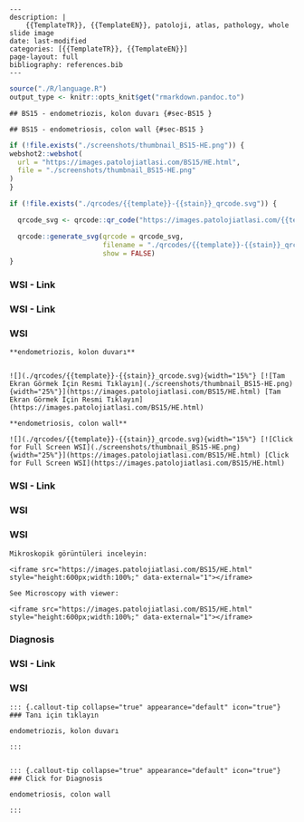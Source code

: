 

```comment
---
description: |
    {{TemplateTR}}, {{TemplateEN}}, patoloji, atlas, pathology, whole slide image
date: last-modified
categories: [{{TemplateTR}}, {{TemplateEN}}]
page-layout: full
bibliography: references.bib
---
```





```r
source("./R/language.R")
output_type <- knitr::opts_knit$get("rmarkdown.pandoc.to")
```


```asis
## BS15 - endometriozis, kolon duvarı {#sec-BS15 }
```


```asis
## BS15 - endometriosis, colon wall {#sec-BS15 }
```






```r
if (!file.exists("./screenshots/thumbnail_BS15-HE.png")) {
webshot2::webshot(
  url = "https://images.patolojiatlasi.com/BS15/HE.html",
  file = "./screenshots/thumbnail_BS15-HE.png"
)
}
```




```r
if (!file.exists("./qrcodes/{{template}}-{{stain}}_qrcode.svg")) {

  qrcode_svg <- qrcode::qr_code("https://images.patolojiatlasi.com/{{template}}/{{stain}}.html")

  qrcode::generate_svg(qrcode = qrcode_svg,
                       filename = "./qrcodes/{{template}}-{{stain}}_qrcode.svg",
                       show = FALSE)
}
```




::::: panel-tabset


### WSI - Link












::::: panel-tabset


### WSI - Link



:::: {.content-hidden when-format="pdf"}





::::





:::: {.content-visible when-format="pdf"}






::::




:::: {.content-hidden when-format="pdf"}





::::





:::: {.content-visible when-format="pdf"}






::::


### WSI




:::::






```asis

**endometriozis, kolon duvarı**


![](./qrcodes/{{template}}-{{stain}}_qrcode.svg){width="15%"} [![Tam Ekran Görmek İçin Resmi Tıklayın](./screenshots/thumbnail_BS15-HE.png){width="25%"}](https://images.patolojiatlasi.com/BS15/HE.html) [Tam Ekran Görmek İçin Resmi Tıklayın](https://images.patolojiatlasi.com/BS15/HE.html)
```

```asis

**endometriosis, colon wall**

![](./qrcodes/{{template}}-{{stain}}_qrcode.svg){width="15%"} [![Click for Full Screen WSI](./screenshots/thumbnail_BS15-HE.png){width="25%"}](https://images.patolojiatlasi.com/BS15/HE.html) [Click for Full Screen WSI](https://images.patolojiatlasi.com/BS15/HE.html)

```









::::: panel-tabset


### WSI - Link



:::: {.content-hidden when-format="pdf"}





::::





:::: {.content-visible when-format="pdf"}






::::




:::: {.content-hidden when-format="pdf"}





::::





:::: {.content-visible when-format="pdf"}






::::


### WSI




:::::







### WSI








```asis
Mikroskopik görüntüleri inceleyin:

<iframe src="https://images.patolojiatlasi.com/BS15/HE.html" style="height:600px;width:100%;" data-external="1"></iframe>

```





```asis

See Microscopy with viewer:

<iframe src="https://images.patolojiatlasi.com/BS15/HE.html" style="height:600px;width:100%;" data-external="1"></iframe>

```





### Diagnosis







::::: panel-tabset


### WSI - Link



:::: {.content-hidden when-format="pdf"}





::::





:::: {.content-visible when-format="pdf"}






::::




:::: {.content-hidden when-format="pdf"}





::::





:::: {.content-visible when-format="pdf"}






::::


### WSI




:::::






```asis


::: {.callout-tip collapse="true" appearance="default" icon="true"}
### Tanı için tıklayın

endometriozis, kolon duvarı

:::


```


```asis


::: {.callout-tip collapse="true" appearance="default" icon="true"}
### Click for Diagnosis

endometriosis, colon wall

:::

```









:::::









